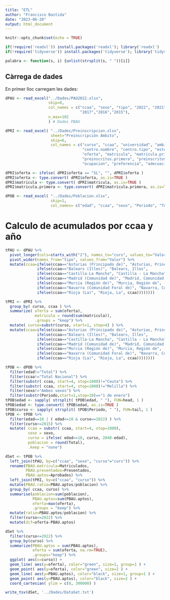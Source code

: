 ```yaml
---
title: "ETL"
author: "Francisco Bastida"
date: "2023-06-20"
output: html_document
---
```


```r
knitr::opts_chunk$set(echo = TRUE)

if(!require('readxl')) install.packages('readxl'); library('readxl')
if(!require('tidyverse')) install.packages('tidyverse'); library('tidyverse')

palabra <- function(s, i) {unlist(strsplit(s, " "))[i]}
```

## Càrrega de dades

En primer lloc carregam les dades:

```r
dPAU <- read_excel("../Dades/PAU2022.xlsx",
                   skip=8, 
                   col_names = c("ccaa", "sexo", "tipo", "2022", "2021", "2020", "2019", "2018",
                                 "2017","2016","2015"),
                   n_max=102
                   ) # Dades PBAU

dPRI <- read_excel( "../Dades/Preinscripcion.xlsx",
                    sheet="Preinscripción Ámbito",
                    skip=6,
                    col_names = c("curso", "ccaa", "universidad", "ambito", "centro.codigo",
                                  "centro.nombre", "centro.tipo", "estudio.codigo", "estudio.nombre",
                                  "oferta", "matricula", "matricula.primera", "admitidos",
                                  "preinscritos.primera", "preinscritos.segunda", "nota.tall",
                                  "ocupacion", "preferencia", "adecuacion"))

dPRI$oferta <- ifelse( dPRI$oferta == "SL", "", dPRI$oferta )
dPRI$oferta <- type.convert( dPRI$oferta, as.is=TRUE )
dPRI$matricula <- type.convert( dPRI$matricula, as.is=TRUE )
dPRI$matricula.primera <- type.convert( dPRI$matricula.primera, as.is=TRUE )

dPOB <- read_excel( "../Dades/Poblacion.xlsx",
                    skip=1,
                    col_names= c("edad", "ccaa", "sexo", "Periodo", "Total"))

```


# Calculo de acumulados por ccaa y año

```r

tPAU <- dPAU %>% 
  pivot_longer(cols=starts_with("2"), names_to="curs", values_to="Valor" ) %>% 
  pivot_wider(names_from="tipo", values_from="Valor") %>% 
  mutate(ccaa=ifelse(ccaa=="Asturias (Principado de)", "Asturias, Principado de", 
              ifelse(ccaa=="Balears (Illes)", "Balears, Illes", 
              ifelse(ccaa=="Castilla-La Mancha", "Castilla - La Mancha", 
              ifelse(ccaa=="Madrid (Comunidad de)", "Madrid, Comunidad de", 
              ifelse(ccaa=="Murcia (Región de)", "Murcia, Región de", 
              ifelse(ccaa=="Navarra (Comunidad Foral de)", "Navarra, Comunidad Foral de", 
              ifelse(ccaa=="Rioja (La)", "Rioja, La", ccaa))))))))

tPRI <- dPRI %>% 
  group_by( curso, ccaa ) %>% 
  summarize( oferta = sum(oferta),
             matricula = round(sum(matricula)),
             .groups = "keep") %>% 
  mutate( curso=substr(curso, start=1, stop=4) ) %>% 
  mutate(ccaa=ifelse(ccaa=="Asturias (Principado de)", "Asturias, Principado de", 
              ifelse(ccaa=="Balears (Illes)", "Balears, Illes", 
              ifelse(ccaa=="Castilla-La Mancha", "Castilla - La Mancha", 
              ifelse(ccaa=="Madrid (Comunidad de)", "Madrid, Comunidad de", 
              ifelse(ccaa=="Murcia (Región de)", "Murcia, Región de", 
              ifelse(ccaa=="Navarra (Comunidad Foral de)", "Navarra, Comunidad Foral de", 
              ifelse(ccaa=="Rioja (La)", "Rioja, La", ccaa))))))))

tPOB <- dPOB %>% 
  filter(edad!="Total") %>% 
  filter(ccaa!="Total Nacional") %>% 
  filter(substr( ccaa, start=4, stop=1000)!="Ceuta") %>% 
  filter(substr( ccaa, start=4, stop=1000)!="Melilla") %>% 
  filter(sexo!="Ambos sexos") %>% 
  filter(substr(Periodo,start=1,stop=10)=="1 de enero")
tPOB$edad <- sapply( strsplit( tPOB$edad, " "), FUN=head, 1 )
tPOB$edad <- type.convert( tPOB$edad, as.is=TRUE )
tPOB$curso <- sapply( strsplit( tPOB$Periodo, " "), FUN=tail, 1 )
tPOB <- tPOB %>% 
  filter(edad==18 | ( edad<=18 & curso==2022) ) %>% 
  filter(curso>=2015) %>% 
  mutate( ccaa = substr( ccaa, start=4, stop=1000),
          sexo = sexo,
          curso = ifelse( edad==18, curso, 2040-edad),
          poblacion = round(Total),
          .keep = "none")
```


```r

dSet <- tPOB %>% 
  left_join(tPAU, by=c("ccaa", "sexo", "curso"="curs")) %>% 
  rename(PBAU.matricula=Matriculados,
         PBAU.presentados=Presentados,
         PBAU.aptos=Aprobados) %>% 
  left_join(tPRI, by=c("ccaa", "curso")) %>% 
  mutate(PBAU.ratio=PBAU.aptos/poblacion) %>% 
  group_by( ccaa, curso) %>% 
  summarise(poblacion=sum(poblacion),
            PBAU.aptos=sum(PBAU.aptos),
            oferta=max(oferta),
            .groups = "keep") %>% 
  mutate(ratio=PBAU.aptos/poblacion) %>% 
  filter(curso<=2022) %>% 
  mutate(dif=oferta-PBAU.aptos)


```


```r

dSet %>%
  filter(curso<=2022) %>% 
  group_by(curso) %>% 
  summarize(PBAU.aptos = sum(PBAU.aptos),
            oferta = sum(oferta, na.rm=TRUE),
            .groups="keep") %>% 
  ggplot( aes(x=curso)) +
  geom_line( aes(y=oferta), color="green", size=1, group=1 ) +
  geom_point( aes(y=oferta), color="green", size=2 ) +
  geom_line( aes(y=PBAU.aptos), color="black", size=1, group=1 ) +
  geom_point( aes(y=PBAU.aptos), color="black", size=2 ) +
  coord_cartesian( ylim = c(0, 300000) ) 

```


```r
write_tsv(dSet, '../Dades/DataSet.txt')

````


